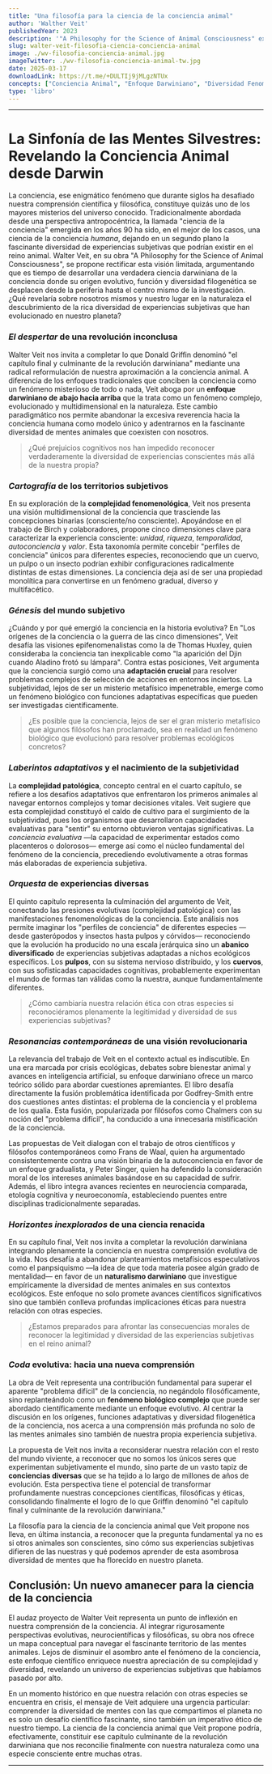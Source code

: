 ```yaml
---
title: "Una filosofía para la ciencia de la conciencia animal" 
author: 'Walther Veit'
publishedYear: 2023
description: '"A Philosophy for the Science of Animal Consciousness" explora la conciencia animal desde una perspectiva darwiniana, abordando su origen evolutivo y diversidad fenomenológica. Veit argumenta por una ciencia integral que centre la conciencia en la biología evolutiva.'
slug: walter-veit-filosofia-ciencia-conciencia-animal
image: ./wv-filosofia-conciencia-animal.jpg
imageTwitter: ./wv-filosofia-conciencia-animal-tw.jpg
date: 2025-03-17
downloadLink: https://t.me/+DULTIj9jMLgzNTUx
concepts: ["Conciencia Animal", "Enfoque Darwiniano", "Diversidad Fenomenológica", "Evolución de la Subjetividad", "Ética Ambiental"]
type: 'libro'
---
```


---

# La Sinfonía de las Mentes Silvestres: Revelando la Conciencia Animal desde Darwin

La conciencia, ese enigmático fenómeno que durante siglos ha desafiado nuestra comprensión científica y filosófica, constituye quizás uno de los mayores misterios del universo conocido. Tradicionalmente abordada desde una perspectiva antropocéntrica, la llamada "ciencia de la conciencia" emergida en los años 90 ha sido, en el mejor de los casos, una ciencia de la conciencia *humana*, dejando en un segundo plano la fascinante diversidad de experiencias subjetivas que podrían existir en el reino animal. Walter Veit, en su obra "A Philosophy for the Science of Animal Consciousness", se propone rectificar esta visión limitada, argumentando que es tiempo de desarrollar una verdadera ciencia darwiniana de la conciencia donde su origen evolutivo, función y diversidad filogenética se desplacen desde la periferia hasta el centro mismo de la investigación. ¿Qué revelaría sobre nosotros mismos y nuestro lugar en la naturaleza el descubrimiento de la rica diversidad de experiencias subjetivas que han evolucionado en nuestro planeta?

### _El despertar_ de una revolución inconclusa

Walter Veit nos invita a completar lo que Donald Griffin denominó "el capítulo final y culminante de la revolución darwiniana" mediante una radical reformulación de nuestra aproximación a la conciencia animal. A diferencia de los enfoques tradicionales que conciben la conciencia como un fenómeno misterioso de todo o nada, Veit aboga por un **enfoque darwiniano de abajo hacia arriba** que la trata como un fenómeno complejo, evolucionado y multidimensional en la naturaleza. Este cambio paradigmático nos permite abandonar la excesiva reverencia hacia la conciencia humana como modelo único y adentrarnos en la fascinante diversidad de mentes animales que coexisten con nosotros.

> ¿Qué prejuicios cognitivos nos han impedido reconocer verdaderamente la diversidad de experiencias conscientes más allá de la nuestra propia?

### _Cartografía_ de los territorios subjetivos

En su exploración de la **complejidad fenomenológica**, Veit nos presenta una visión multidimensional de la conciencia que trasciende las concepciones binarias (consciente/no consciente). Apoyándose en el trabajo de Birch y colaboradores, propone cinco dimensiones clave para caracterizar la experiencia consciente: *unidad*, *riqueza*, *temporalidad*, *autoconciencia* y *valor*. Esta taxonomía permite concebir "perfiles de conciencia" únicos para diferentes especies, reconociendo que un cuervo, un pulpo o un insecto podrían exhibir configuraciones radicalmente distintas de estas dimensiones. La conciencia deja así de ser una propiedad monolítica para convertirse en un fenómeno gradual, diverso y multifacético.

### _Génesis_ del mundo subjetivo

¿Cuándo y por qué emergió la conciencia en la historia evolutiva? En "Los orígenes de la conciencia o la guerra de las cinco dimensiones", Veit desafía las visiones epifenomenalistas como la de Thomas Huxley, quien consideraba la conciencia tan inexplicable como "la aparición del Djin cuando Aladino frotó su lámpara". Contra estas posiciones, Veit argumenta que la conciencia surgió como una **adaptación crucial** para resolver problemas complejos de selección de acciones en entornos inciertos. La subjetividad, lejos de ser un misterio metafísico impenetrable, emerge como un fenómeno biológico con funciones adaptativas específicas que pueden ser investigadas científicamente.

> ¿Es posible que la conciencia, lejos de ser el gran misterio metafísico que algunos filósofos han proclamado, sea en realidad un fenómeno biológico que evolucionó para resolver problemas ecológicos concretos?

### _Laberintos adaptativos_ y el nacimiento de la subjetividad

La **complejidad patológica**, concepto central en el cuarto capítulo, se refiere a los desafíos adaptativos que enfrentaron los primeros animales al navegar entornos complejos y tomar decisiones vitales. Veit sugiere que esta complejidad constituyó el caldo de cultivo para el surgimiento de la subjetividad, pues los organismos que desarrollaron capacidades evaluativas para "sentir" su entorno obtuvieron ventajas significativas. La *conciencia evaluativa* —la capacidad de experimentar estados como placenteros o dolorosos— emerge así como el núcleo fundamental del fenómeno de la conciencia, precediendo evolutivamente a otras formas más elaboradas de experiencia subjetiva.

### _Orquesta_ de experiencias diversas

El quinto capítulo representa la culminación del argumento de Veit, conectando las presiones evolutivas (complejidad patológica) con las manifestaciones fenomenológicas de la conciencia. Este análisis nos permite imaginar los "perfiles de conciencia" de diferentes especies —desde gasterópodos y insectos hasta pulpos y córvidos— reconociendo que la evolución ha producido no una escala jerárquica sino un **abanico diversificado** de experiencias subjetivas adaptadas a nichos ecológicos específicos. Los **pulpos**, con su sistema nervioso distribuido, y los **cuervos**, con sus sofisticadas capacidades cognitivas, probablemente experimentan el mundo de formas tan válidas como la nuestra, aunque fundamentalmente diferentes.

> ¿Cómo cambiaría nuestra relación ética con otras especies si reconociéramos plenamente la legitimidad y diversidad de sus experiencias subjetivas?

### _Resonancias contemporáneas_ de una visión revolucionaria

La relevancia del trabajo de Veit en el contexto actual es indiscutible. En una era marcada por crisis ecológicas, debates sobre bienestar animal y avances en inteligencia artificial, su enfoque darwiniano ofrece un marco teórico sólido para abordar cuestiones apremiantes. El libro desafía directamente la fusión problemática identificada por Godfrey-Smith entre dos cuestiones antes distintas: el problema de la conciencia y el problema de los qualia. Esta fusión, popularizada por filósofos como Chalmers con su noción del "problema difícil", ha conducido a una innecesaria mistificación de la conciencia.

Las propuestas de Veit dialogan con el trabajo de otros científicos y filósofos contemporáneos como Frans de Waal, quien ha argumentado consistentemente contra una visión binaria de la autoconciencia en favor de un enfoque gradualista, y Peter Singer, quien ha defendido la consideración moral de los intereses animales basándose en su capacidad de sufrir. Además, el libro integra avances recientes en neurociencia comparada, etología cognitiva y neuroeconomía, estableciendo puentes entre disciplinas tradicionalmente separadas.

### _Horizontes inexplorados_ de una ciencia renacida

En su capítulo final, Veit nos invita a completar la revolución darwiniana integrando plenamente la conciencia en nuestra comprensión evolutiva de la vida. Nos desafía a abandonar planteamientos metafísicos especulativos como el panpsiquismo —la idea de que toda materia posee algún grado de mentalidad— en favor de un **naturalismo darwiniano** que investigue empíricamente la diversidad de mentes animales en sus contextos ecológicos. Este enfoque no solo promete avances científicos significativos sino que también conlleva profundas implicaciones éticas para nuestra relación con otras especies.

> ¿Estamos preparados para afrontar las consecuencias morales de reconocer la legitimidad y diversidad de las experiencias subjetivas en el reino animal?

### _Coda_ evolutiva: hacia una nueva comprensión

La obra de Veit representa una contribución fundamental para superar el aparente "problema difícil" de la conciencia, no negándolo filosóficamente, sino replanteándolo como un **fenómeno biológico complejo** que puede ser abordado científicamente mediante un enfoque evolutivo. Al centrar la discusión en los orígenes, funciones adaptativas y diversidad filogenética de la conciencia, nos acerca a una comprensión más profunda no solo de las mentes animales sino también de nuestra propia experiencia subjetiva.

La propuesta de Veit nos invita a reconsiderar nuestra relación con el resto del mundo viviente, a reconocer que no somos los únicos seres que experimentan subjetivamente el mundo, sino parte de un vasto tapiz de **conciencias diversas** que se ha tejido a lo largo de millones de años de evolución. Esta perspectiva tiene el potencial de transformar profundamente nuestras concepciones científicas, filosóficas y éticas, consolidando finalmente el logro de lo que Griffin denominó "el capítulo final y culminante de la revolución darwiniana."

La filosofía para la ciencia de la conciencia animal que Veit propone nos lleva, en última instancia, a reconocer que la pregunta fundamental ya no es si otros animales son conscientes, sino cómo sus experiencias subjetivas difieren de las nuestras y qué podemos aprender de esta asombrosa diversidad de mentes que ha florecido en nuestro planeta.

## Conclusión: Un nuevo amanecer para la ciencia de la conciencia

El audaz proyecto de Walter Veit representa un punto de inflexión en nuestra comprensión de la conciencia. Al integrar rigurosamente perspectivas evolutivas, neurocientíficas y filosóficas, su obra nos ofrece un mapa conceptual para navegar el fascinante territorio de las mentes animales. Lejos de disminuir el asombro ante el fenómeno de la conciencia, este enfoque científico enriquece nuestra apreciación de su complejidad y diversidad, revelando un universo de experiencias subjetivas que habíamos pasado por alto. 

En un momento histórico en que nuestra relación con otras especies se encuentra en crisis, el mensaje de Veit adquiere una urgencia particular: comprender la diversidad de mentes con las que compartimos el planeta no es solo un desafío científico fascinante, sino también un imperativo ético de nuestro tiempo. La ciencia de la conciencia animal que Veit propone podría, efectivamente, constituir ese capítulo culminante de la revolución darwiniana que nos reconcilie finalmente con nuestra naturaleza como una especie consciente entre muchas otras.

---
